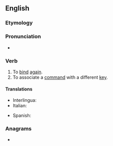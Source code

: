 ==English==

===Etymology===
{{prefix|en|re|bind}}

===Pronunciation===
* {{IPA|en|/ˈɹibaɪnd/}}

===Verb===
{{en-verb|rebinds|rebinding|rebound}}

# To [[bind]] [[again]].
# To associate a [[command]] with a different [[key]].

====Translations====
{{trans-top|to bind again}}
* Interlingua: {{t|ia|religar}}
* Italian: {{t|it|rifasciare}}
{{trans-mid}}
* Spanish: {{t+|es|reencuadernar}}
{{trans-bottom}}

===Anagrams===
* {{anagrams|en|a=bdeinr|Binder|Birden|Bredin|bendir|binder|brined|inbred}}